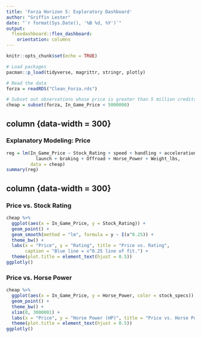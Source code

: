 ```yaml
---
title: 'Forza Horizon 5: Exploratory Dashboard'
author: "Griffin Lester"
date: "`r format(Sys.Date(), '%B %d, %Y')`"
output:
  flexdashboard::flex_dashboard:
    orientation: columns 
---
```


```r
knitr::opts_chunk$set(echo = TRUE)

# Load packages
pacman::p_load(tidyverse, magrittr, stringr, plotly)

# Read the data
forza = readRDS("Clean_Forza.rds")

# Subset out observations whose price is greater than 5 million credits
cheap = subset(forza, In_Game_Price < 5000000)
```

column {data-width = 300}
-----------------------------------------------------------------

### Explanatory Modeling: Price

```r
reg = lm(In_Game_Price ~ Stock_Rating + speed + handling + acceleration +
           launch + braking + Offroad + Horse_Power + Weight_lbs,
         data = cheap)
summary(reg)
```

column {data-width = 300}
-----------------------------------------------------------------

### Price vs. Stock Rating

```r
cheap %>% 
  ggplot(aes(x = In_Game_Price, y = Stock_Rating)) +
  geom_point() +
  geom_smooth(method = "lm", formula = y ~ I(x^0.25)) +
  theme_bw() +
  labs(x = "Price", y = "Rating", title = "Price vs. Rating",
       caption = "Blue line = x^0.25 line of fit.") +
  theme(plot.title = element_text(hjust = 0.5))
ggplotly()
```

### Price vs. Horse Power

```r
cheap %>% 
  ggplot(aes(x = In_Game_Price, y = Horse_Power, color = stock_specs)) +
  geom_point() +
  theme_bw() +
  xlim(0, 3000001) +
  labs(x = "Price", y = "Horse Power (HP)", title = "Price vs. Horse Power") +
  theme(plot.title = element_text(hjust = 0.5))
ggplotly()
```




